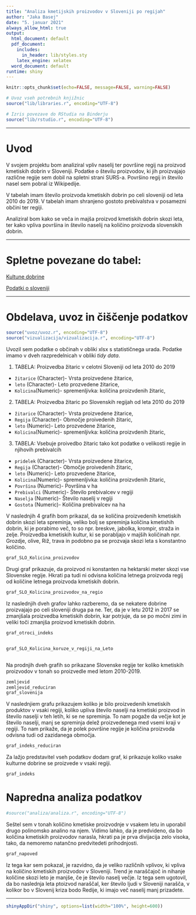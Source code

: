 ```yaml
---
title: "Analiza kmetijskih proizvodov v Sloveniji po regijah"
author: "Jaka Basej"
date: "5. januar 2021"
always_allow_html: true
output:
  html_document: default
  pdf_document:
    includes:
      in_header: lib/styles.sty
    latex_engine: xelatex
  word_document: default
runtime: shiny
---
```


```r
knitr::opts_chunk$set(echo=FALSE, message=FALSE, warning=FALSE)

# Uvoz vseh potrebnih knjižnic
source("lib/libraries.r", encoding="UTF-8")
```

```r
# Izris povezave do RStudia na Binderju
source("lib/rstudio.r", encoding="UTF-8")
```
***
# Uvod   

V svojem projektu bom analiziral vpliv naselij ter površine regij na proizvod kmetiskih dobrin v Sloveniji. Podatke o številu proizvodov, ki jih proizvajajo različne regije sem dobil na spletni strani SURS-a. Površino regij in število nasel sem pobral iz Wikipedije.

V tabelah imam število proizvoda kmetiskih dobrin po celi sloveniji od leta 2010 do 2019. V tabelah imam shranjeno gostoto prebivalstva v posamezni občini ter regiji.

Analiziral bom kako se veča in majša proizvod kmetiskih dobrin skozi leta, ter kako vpliva površina in število naselij na količino proizvoda slovenskih dobrin.

***

# Spletne povezane do tabel:

[Kultune dobrine](<https://pxweb.stat.si/SiStatData/pxweb/sl/Data/-/1502410S.px>)

[Podatki o sloveniji](https://sl.wikipedia.org/wiki/Seznam_občin_v_Sloveniji>)


***

# Obdelava, uvoz in čiščenje podatkov

```r
source("uvoz/uvoz.r", encoding="UTF-8")
source("vizualizacija/vizualizacija.r", encoding="UTF-8")
```

Uvozil sem podatke o občinah v obliki xlsx s statističnega urada. Podatke imamo v dveh razpredelnicah v obliki *tidy data*.

1. TABELA: Proizvedba žitaric v celotni Sloveniji od leta 2010 do 2019 
  - `žitarice` (Character)- Vrsta proizvedene žitarice,
  - `leto` (Character)- Leto prozvedene žitarice,
  - `Kolicina`(Numeric)- spremenljivka: količina proizvdenih žitaric,
  
2. TABELA: Proizvedba žitaric po Slovenskih regijah od leta 2010 do 2019 
  - `žitarice` (Character)- Vrsta proizvedene žitarice,
  - `Regija` (Character)- Območje proivedenih žitaric,
  - `leto` (Numeric)- Leto prozvedene žitarice,
  - `Kolicina`(Numeric)- spremenljivka: količina proizvdenih žitaric,
  
3. TABELA: Vsebuje proivedbo žitaric tako kot podatke o velikosti regije in njihovih prebivalcih
  - `pridelek` (Character)- Vrsta proizvedene žitarice,
  - `Regija` (Character)- Območje proivedenih žitaric,
  - `leto` (Numeric)- Leto prozvedene žitarice,
  - `Kolicina`(Numeric)- spremenljivka: količina proizvdenih žitaric,
  - `Površina` (Numeric)- Površina v ha
  - `Prebivalci` (Numeric)- Število prebivalcev v regiji
  - `Naselja` (Numeric)- Število naselij v regiji
  - `Gostota` (Numeric)- Količina prebivalcev na ha
  


V naslednjih 4 grafih bom prikazal, da se količina proizvedenih kmetiskih dobrin skozi leta spreminja, veliko bolj se spreminja količina kmetishih dobrin, ki je porabimo več, to so npr. breskve, jabolka, krompir, straža in zelje. Proizvedba kmetiskih kultur, ki se porabljajo v majših količinah npr. Grozdje, olive, Riž, trava in podobno pa se prozvaja skozi leta s konstantno količino.

```r

graf_SLO_Kolicina_proizvodov


```

Drugi graf prikazuje, da proizvod ni konstanten na hektarski meter skozi vse Slovenske regije. Hkrati pa tudi ni odvisna količina letnega proizvoda regij od količine letnega proizvoda kmetiskih dobrin. 

```r


graf_SLO_Kolicina_proizvodov_na_regio


```

Iz naslednjih dveh grafov lahko razberemo, da se nekatere dobrine proizvajajo po celi sloveniji druga pa ne. Ter, da je v letu 2012 in 2017 se zmanjšala proizvedba kmetiskih dobrin, kar potrjuje, da se po močni zimi in veliki toči zmanjša proizvod kmetiskih dobrin.

```r


graf_otroci_indeks


graf_SLO_Kolicina_koruze_v_regiji_na_Leto



```


Na prodnjih dveh grafih so prikazane Slovenske regije ter koliko kmetiskih proizvodov v tonah so proizvedle med letom 2010-2019. 



```r


zemljevid
zemljevid_reduciran
graf_slovenija

```

V naslednjiem grafu prikazujem koliko je bilo proizvedenih kmetiskih produktov v vsaki regiji, koliko upliva število naselji na kmetiski proizvod in število naselji v teh letih, ki se ne spreminja. To nam pogaže da večje kot je število naselji, manj se spreminja delež proizvedenega med vsemi kraji v regiji. To nam prikaže, da je polek površine regije je količina proizvoda odvisna tudi od zazidanega območja. 
```r

graf_indeks_reduciran

```

Za lažjo predstavitel vseh podatkov dodam graf, ki prikazuje koliko vsake kulturne dobrine se proizvede v vsaki regiji.
```r

graf_indeks

```


# Napredna analiza podatkov

```r
#source("analiza/analiza.r", encoding="UTF-8")
```

Seštel sem v tonah količino kmetiske proizvodnje v vsakem letu in uporabil drugo polinomsko analino na njem. Vidimo lahko, da je predvideno, da bo količina kmetiskih proizvodov narasla, hkrati pa je prva divijacija zelo visoka, tako, da nemoremo natančno predvitedeti prihodnjosti.
```r
graf_napoved
```
Iz tega kar sem pokazal, je razvidno, da je veliko različnih vplivov, ki vpliva na količino kmetiskih proizvodov v Sloveniji. Trend je naraščajoč in nihanje količine skozi leto je manjše, če je število naselj večje. Iz tega sem ugotovil, da bo naslednja leta ptoizvod naraščal, ker število ljudi v Sloveniji narašča, v kolikor bo v Slovenij kriza bodo Redije, ki imajo več naselij manj prizadete. 

***

```r
shinyAppDir("shiny", options=list(width="100%", height=600))
```
